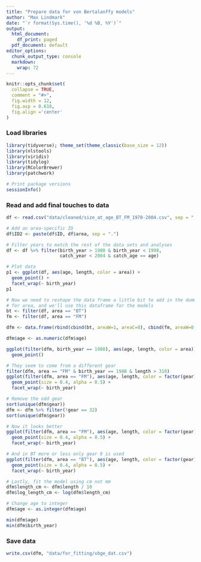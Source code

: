```yaml
---
title: "Prepare data for von Bertalanffy models"
author: "Max Lindmark"
date: "`r format(Sys.time(), '%d %B, %Y')`"
output:
  html_document:
    df_print: paged
  pdf_document: default
editor_options: 
  chunk_output_type: console
  markdown: 
    wrap: 72
---
```


```r
knitr::opts_chunk$set(
  collapse = TRUE,
  comment = "#>",
  fig.width = 12,
  fig.asp = 0.618,
  fig.align ='center'
)
```

### Load libraries
```r
library(tidyverse); theme_set(theme_classic(base_size = 12))
library(nlstools)
library(viridis)
library(tidylog)
library(RColorBrewer)
library(patchwork)

# Print package versions
sessionInfo() 
```

### Read and add final touches to data
```r
df <- read.csv("data/cleaned/size_at_age_BT_FM_1970-2004.csv", sep = ";")

# Add an area-specific ID
df$ID2 <- paste(df$ID, df$area, sep = ".")

# Filter years to match the rest of the data sets and analyses
df <- df %>% filter(birth_year > 1980 & birth_year < 1998,
                    catch_year < 2004 & catch_age == age)

# Plot data
p1 <- ggplot(df, aes(age, length, color = area)) +
  geom_point() +
  facet_wrap(~ birth_year)
p1

# Now we need to reshape the data frame a little bit to add in the dummy variable
# for area, and we'll use this dataframe for the models
bt <- filter(df, area == "BT")
fm <- filter(df, area == "FM")

dfm <- data.frame(rbind(cbind(bt, areaW=1, areaC=0), cbind(fm, areaW=0, areaC=1)))

dfm$age <- as.numeric(dfm$age)

ggplot(filter(dfm, birth_year == 1988), aes(age, length, color = area)) +
  geom_point()

# They seem to come from a different gear
filter(dfm, area == "FM" & birth_year == 1988 & length > 310)
ggplot(filter(dfm, area == "FM"), aes(age, length, color = factor(gear))) +
  geom_point(size = 0.4, alpha = 0.5) +
  facet_wrap(~ birth_year)

# Remove the odd gear
sort(unique(dfm$gear))
dfm <- dfm %>% filter(!gear == 32)
sort(unique(dfm$gear))

# Now it looks better
ggplot(filter(dfm, area == "FM"), aes(age, length, color = factor(gear))) +
  geom_point(size = 0.4, alpha = 0.5) +
  facet_wrap(~ birth_year)

# And in BT more or less only gear 9 is used
ggplot(filter(dfm, area == "BT"), aes(age, length, color = factor(gear))) +
  geom_point(size = 0.4, alpha = 0.5) +
  facet_wrap(~ birth_year)

# Lastly, fit the model using cm not mm
dfm$length_cm <- dfm$length / 10
dfm$log_length_cm <- log(dfm$length_cm)

# Change age to integer
dfm$age <- as.integer(dfm$age)

min(dfm$age)
min(dfm$birth_year) 
```

### Save data
```r
write.csv(dfm, "data/for_fitting/vbge_dat.csv")
```

